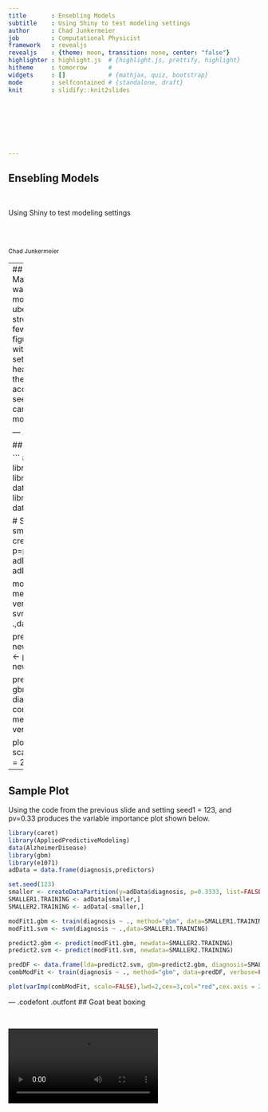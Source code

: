 ```yaml
---
title       : Ensebling Models
subtitle    : Using Shiny to test modeling settings
author      : Chad Junkermeier
job         : Computational Physicist
framework   : revealjs
revealjs    : {theme: moon, transition: none, center: "false"} 
highlighter : highlight.js  # {highlight.js, prettify, highlight}
hitheme     : tomorrow      # 
widgets     : []            # {mathjax, quiz, bootstrap}
mode        : selfcontained # {standalone, draft}
knit        : slidify::knit2slides








---
```




<style>

.reveal h4 {
    color: #00BFFF;
    padding-bottom: 10px;
    font-family: 'Helvetica', 'Arial', sans-serif;
}

.reveal h3 {
    color: #00BFFF;
    padding-bottom: 10px;
    font-family: 'Helvetica', 'Arial', sans-serif;
}

.reveal h2 {
    color: #00BFFF;
    padding-bottom: 10px;
    font-family: 'Helvetica', 'Arial', sans-serif;
}

.reveal p {
    font-family: 'Helvetica', 'Arial', sans-serif;
}

.reveal body {
    font-family: 'Helvetica', 'Arial', sans-serif;
}


</style>




## Ensebling Models

<br>

Using Shiny to test modeling settings

<br>
<br>

<small> Chad Junkermeier </small>





---
## Introduction
In the Courcera Practicle Machine Learning class ensembling of models was discussed briefly, this is where two or more models are used as the input of a new uber-model which will hopefully have the strengths of each of the input models and fewer of the deficits.  When I was trying to figure out how to do ensembling I noticed that with the data, modeling techniques, and settings that I used one of the models had a heavier weighting than the other, even though the other model suppposedly worked better according to other analysis.  This is a test to see if by changing a couple of the settings I can change the weighting so that the other model has the heavier weighting.


--- .codefont .outfont 

## Code used to produce plot



```
# Load libaries and data frame
library(caret)
library(AppliedPredictiveModeling)
data(AlzheimerDisease)
library(gbm)
library(e1071)
adData = data.frame(diagnosis,predictors)

# Set seed to seed1 and the 
set.seed(seed1)
smaller <- createDataPartition(y=adData$diagnosis, p=pv, list=FALSE)
SMALLER1.TRAINING <- adData[smaller,]
SMALLER2.TRAINING <- adData[-smaller,]

modFit1.gbm <- train(diagnosis ~ ., method="gbm", data=SMALLER1.TRAINING, verbose=FALSE)
modFit1.svm <- svm(diagnosis ~ .,data=SMALLER1.TRAINING)

predict2.gbm <- predict(modFit1.gbm, newdata=SMALLER2.TRAINING)
predict2.svm <- predict(modFit1.svm, newdata=SMALLER2.TRAINING)

predDF <- data.frame(lda=predict2.svm, gbm=predict2.gbm, diagnosis=SMALLER2.TRAINING$diagnosis)
combModFit <- train(diagnosis ~ ., method="gbm", data=predDF, verbose=FALSE)

plot(varImp(combModFit, scale=FALSE),lwd=2,cex=3,col="red",cex.axis = 2)
```




--- 

## Sample Plot

Using the code from the previous slide and setting seed1 = 123, and pv=0.33 produces the variable importance plot shown below. 

```r
library(caret)
library(AppliedPredictiveModeling)
data(AlzheimerDisease)
library(gbm)
library(e1071)
adData = data.frame(diagnosis,predictors)

set.seed(123)
smaller <- createDataPartition(y=adData$diagnosis, p=0.3333, list=FALSE)
SMALLER1.TRAINING <- adData[smaller,]
SMALLER2.TRAINING <- adData[-smaller,]

modFit1.gbm <- train(diagnosis ~ ., method="gbm", data=SMALLER1.TRAINING, verbose=FALSE)
modFit1.svm <- svm(diagnosis ~ .,data=SMALLER1.TRAINING)

predict2.gbm <- predict(modFit1.gbm, newdata=SMALLER2.TRAINING)
predict2.svm <- predict(modFit1.svm, newdata=SMALLER2.TRAINING)

predDF <- data.frame(lda=predict2.svm, gbm=predict2.gbm, diagnosis=SMALLER2.TRAINING$diagnosis)
combModFit <- train(diagnosis ~ ., method="gbm", data=predDF, verbose=FALSE)
```
```r
plot(varImp(combModFit, scale=FALSE),lwd=2,cex=3,col="red",cex.axis = 2)
```

--- .codefont .outfont 
## Goat beat boxing

<br>

<video controls> 
  <source src=assets/img/Goatbeatbox.mp4 type=video/mp4>
 /video>

<br>

